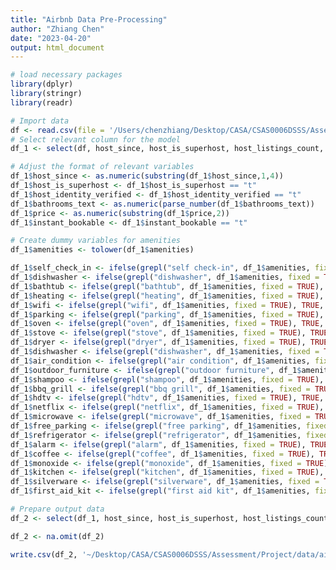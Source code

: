 ```yaml
---
title: "Airbnb Data Pre-Processing"
author: "Zhiang Chen"
date: "2023-04-20"
output: html_document
---
```


```r
# load necessary packages
library(dplyr)
library(stringr)
library(readr)
```

```r
# Import data
df <- read.csv(file = '/Users/chenzhiang/Desktop/CASA/CSAS0006DSSS/Assessment/Project/data/raw_data_and_processing/Chicago_Airbnb_Listings_Raw.csv')
# Select relevant column for the model
df_1 <- select(df, host_since, host_is_superhost, host_listings_count,	host_identity_verified, neighbourhood_cleansed, latitude, longitude, property_type, room_type, accommodates, bathrooms_text, bedrooms, beds, amenities, price, minimum_nights, maximum_nights, availability_30, availability_60, availability_90, availability_365, number_of_reviews,number_of_reviews_ltm, number_of_reviews_l30d, review_scores_rating, review_scores_accuracy, review_scores_cleanliness, review_scores_checkin, review_scores_communication, review_scores_location, review_scores_value, instant_bookable, reviews_per_month)

# Adjust the format of relevant variables
df_1$host_since <- as.numeric(substring(df_1$host_since,1,4))
df_1$host_is_superhost <- df_1$host_is_superhost == "t"
df_1$host_identity_verified <- df_1$host_identity_verified == "t"
df_1$bathrooms_text <- as.numeric(parse_number(df_1$bathrooms_text))
df_1$price <- as.numeric(substring(df_1$price,2))
df_1$instant_bookable <- df_1$instant_bookable == "t"

# Create dummy variables for amenities
df_1$amenities <- tolower(df_1$amenities)

df_1$self_check_in <- ifelse(grepl("self check-in", df_1$amenities, fixed = TRUE), TRUE, FALSE)
df_1$dishwasher <- ifelse(grepl("dishwasher", df_1$amenities, fixed = TRUE), TRUE, FALSE)
df_1$bathtub <- ifelse(grepl("bathtub", df_1$amenities, fixed = TRUE), TRUE, FALSE)
df_1$heating <- ifelse(grepl("heating", df_1$amenities, fixed = TRUE), TRUE, FALSE)
df_1$wifi <- ifelse(grepl("wifi", df_1$amenities, fixed = TRUE), TRUE, FALSE)
df_1$parking <- ifelse(grepl("parking", df_1$amenities, fixed = TRUE), TRUE, FALSE)
df_1$oven <- ifelse(grepl("oven", df_1$amenities, fixed = TRUE), TRUE, FALSE)
df_1$stove <- ifelse(grepl("stove", df_1$amenities, fixed = TRUE), TRUE, FALSE)
df_1$dryer <- ifelse(grepl("dryer", df_1$amenities, fixed = TRUE), TRUE, FALSE)
df_1$dishwasher <- ifelse(grepl("dishwasher", df_1$amenities, fixed = TRUE), TRUE, FALSE)
df_1$air_condition <- ifelse(grepl("air condition", df_1$amenities, fixed = TRUE), TRUE, FALSE)
df_1$outdoor_furniture <- ifelse(grepl("outdoor furniture", df_1$amenities, fixed = TRUE), TRUE, FALSE)
df_1$shampoo <- ifelse(grepl("shampoo", df_1$amenities, fixed = TRUE), TRUE, FALSE)
df_1$bbq_grill <- ifelse(grepl("bbq grill", df_1$amenities, fixed = TRUE), TRUE, FALSE)
df_1$hdtv <- ifelse(grepl("hdtv", df_1$amenities, fixed = TRUE), TRUE, FALSE)
df_1$netflix <- ifelse(grepl("netflix", df_1$amenities, fixed = TRUE), TRUE, FALSE)
df_1$microwave <- ifelse(grepl("microwave", df_1$amenities, fixed = TRUE), TRUE, FALSE)
df_1$free_parking <- ifelse(grepl("free parking", df_1$amenities, fixed = TRUE), TRUE, FALSE)
df_1$refrigerator <- ifelse(grepl("refrigerator", df_1$amenities, fixed = TRUE), TRUE, FALSE)
df_1$alarm <- ifelse(grepl("alarm", df_1$amenities, fixed = TRUE), TRUE, FALSE)
df_1$coffee <- ifelse(grepl("coffee", df_1$amenities, fixed = TRUE), TRUE, FALSE)
df_1$monoxide <- ifelse(grepl("monoxide", df_1$amenities, fixed = TRUE), TRUE, FALSE)
df_1$kitchen <- ifelse(grepl("kitchen", df_1$amenities, fixed = TRUE), TRUE, FALSE)
df_1$silverware <- ifelse(grepl("silverware", df_1$amenities, fixed = TRUE), TRUE, FALSE)
df_1$first_aid_kit <- ifelse(grepl("first aid kit", df_1$amenities, fixed = TRUE), TRUE, FALSE)

# Prepare output data
df_2 <- select(df_1, host_since, host_is_superhost, host_listings_count,	host_identity_verified, neighbourhood_cleansed, latitude, longitude, property_type, room_type, accommodates, bathrooms_text, bedrooms, beds,  price, minimum_nights, maximum_nights, availability_30, availability_60, availability_90, availability_365, number_of_reviews,number_of_reviews_ltm, number_of_reviews_l30d, review_scores_rating, review_scores_accuracy, review_scores_cleanliness, review_scores_checkin, review_scores_communication, review_scores_location, review_scores_value, instant_bookable, reviews_per_month, self_check_in, dishwasher, bathtub, heating, wifi, parking, oven, stove, dryer, dishwasher, air_condition, outdoor_furniture, shampoo, bbq_grill, hdtv, netflix, microwave, free_parking, refrigerator, alarm, coffee, monoxide, kitchen, silverware, first_aid_kit)

df_2 <- na.omit(df_2)
```

```r
write.csv(df_2, '~/Desktop/CASA/CSAS0006DSSS/Assessment/Project/data/airbnb.csv', row.names=FALSE)
```
